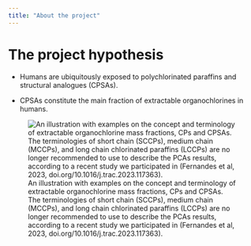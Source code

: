 ```yaml
---
title: "About the project"
---
```


# The project hypothesis

-   Humans are ubiquitously exposed to polychlorinated paraffins and structural analogues (CPSAs).

-   CPSAs constitute the main fraction of extractable organochlorines in humans.

![An illustration with examples on the concept and terminology of extractable organochlorine mass fractions, CPs and CPSAs. The terminologies of short chain (SCCPs), medium chain (MCCPs), and long chain chlorinated paraffins (LCCPs) are no longer recommended to use to describe the PCAs results, according to a recent study we participated in (Fernandes et al, 2023, doi.org/10.1016/j.trac.2023.117363).](data/EOCl_CPSAs_illustration.png)
